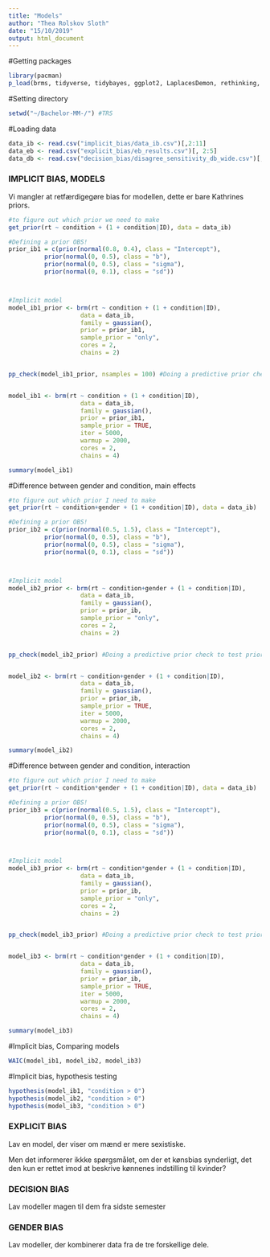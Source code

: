 ```yaml
---
title: "Models"
author: "Thea Rolskov Sloth"
date: "15/10/2019"
output: html_document
---
```


#Getting packages
```r
library(pacman)
p_load(brms, tidyverse, tidybayes, ggplot2, LaplacesDemon, rethinking, tidyr, reshape2, tibble, plotly, jpeg, tm)
```

#Setting directory
```r
setwd("~/Bachelor-MM-/") #TRS
```

#Loading data
```r
data_ib <- read.csv("implicit_bias/data_ib.csv")[,2:11]
data_eb <- read.csv("explicit_bias/eb_results.csv")[, 2:5]
data_db <- read.csv("decision_bias/disagree_sensitivity_db_wide.csv")[, 2:47]
```

### IMPLICIT BIAS, MODELS

Vi mangler at retfærdigegøre bias for modellen, dette er bare Kathrines priors. 
```r

#to figure out which prior we need to make
get_prior(rt ~ condition + (1 + condition|ID), data = data_ib)

#Defining a prior OBS!
prior_ib1 = c(prior(normal(0.8, 0.4), class = "Intercept"), 
          prior(normal(0, 0.5), class = "b"), 
          prior(normal(0, 0.5), class = "sigma"),
          prior(normal(0, 0.1), class = "sd"))



#Implicit model
model_ib1_prior <- brm(rt ~ condition + (1 + condition|ID),
                    data = data_ib,
                    family = gaussian(),
                    prior = prior_ib1,
                    sample_prior = "only",
                    cores = 2,
                    chains = 2)


pp_check(model_ib1_prior, nsamples = 100) #Doing a predictive prior check to test priors


model_ib1 <- brm(rt ~ condition + (1 + condition|ID),
                    data = data_ib,
                    family = gaussian(),
                    prior = prior_ib1,
                    sample_prior = TRUE,
                    iter = 5000,
                    warmup = 2000,
                    cores = 2,
                    chains = 4)

summary(model_ib1)
```


#Difference between gender and condition, main effects
```r
#to figure out which prior I need to make 
get_prior(rt ~ condition+gender + (1 + condition|ID), data = data_ib)

#Defining a prior OBS!
prior_ib2 = c(prior(normal(0.5, 1.5), class = "Intercept"), 
          prior(normal(0, 0.5), class = "b"), 
          prior(normal(0, 0.5), class = "sigma"),
          prior(normal(0, 0.1), class = "sd"))



#Implicit model
model_ib2_prior <- brm(rt ~ condition+gender + (1 + condition|ID),
                    data = data_ib,
                    family = gaussian(),
                    prior = prior_ib,
                    sample_prior = "only",
                    cores = 2,
                    chains = 2)


pp_check(model_ib2_prior) #Doing a predictive prior check to test priors


model_ib2 <- brm(rt ~ condition+gender + (1 + condition|ID),
                    data = data_ib,
                    family = gaussian(),
                    prior = prior_ib,
                    sample_prior = TRUE,
                    iter = 5000,
                    warmup = 2000,
                    cores = 2,
                    chains = 4)

summary(model_ib2)

```


#Difference between gender and condition, interaction
```r
#to figure out which prior I need to make 
get_prior(rt ~ condition*gender + (1 + condition|ID), data = data_ib)

#Defining a prior OBS!
prior_ib3 = c(prior(normal(0.5, 1.5), class = "Intercept"), 
          prior(normal(0, 0.5), class = "b"), 
          prior(normal(0, 0.5), class = "sigma"),
          prior(normal(0, 0.1), class = "sd"))



#Implicit model
model_ib3_prior <- brm(rt ~ condition*gender + (1 + condition|ID),
                    data = data_ib,
                    family = gaussian(),
                    prior = prior_ib,
                    sample_prior = "only",
                    cores = 2,
                    chains = 2)


pp_check(model_ib3_prior) #Doing a predictive prior check to test priors


model_ib3 <- brm(rt ~ condition*gender + (1 + condition|ID),
                    data = data_ib,
                    family = gaussian(),
                    prior = prior_ib,
                    sample_prior = TRUE,
                    iter = 5000,
                    warmup = 2000,
                    cores = 2,
                    chains = 4)

summary(model_ib3)

```



#Implicit bias, Comparing models
```r
WAIC(model_ib1, model_ib2, model_ib3)
```


#Implicit bias, hypothesis testing
```r
hypothesis(model_ib1, "condition > 0")
hypothesis(model_ib2, "condition > 0")
hypothesis(model_ib3, "condition > 0")
```


### EXPLICIT BIAS

Lav en model, der viser om mænd er mere sexistiske. 

Men det informerer ikkke spørgsmålet, om der et kønsbias synderligt, det den kun er rettet imod at beskrive kønnenes indstilling til kvinder?  

### DECISION BIAS

Lav modeller magen til dem fra sidste semester

### GENDER BIAS

Lav modeller, der kombinerer data fra de tre forskellige dele. 

